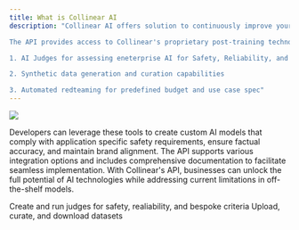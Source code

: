 ```yaml
---
title: What is Collinear AI
description: "Collinear AI offers solution to continuously improve your model by generating high-quality, safety-aware post-training data using specialized judge models.

The API provides access to Collinear's proprietary post-training technologies:

1. AI Judges for assessing eneterprise AI for Safety, Reliability, and Bespoke quality criteria

2. Synthetic data generation and curation capabilities

3. Automated redteaming for predefined budget and use case spec"
---
```


<img
    src="/images/collinear-stack.svg"
/>



Developers can leverage these tools to create custom AI models that comply with application specific safety requirements, ensure factual accuracy, and maintain brand alignment.
The API supports various integration options and includes comprehensive documentation to facilitate seamless implementation. With Collinear's API, businesses can unlock the full potential of AI technologies while addressing current limitations in off-the-shelf models.

<CardGroup cols={2}>
    <Card
        title="Judge"
        icon="gavel"
        href="https://docs.collinear.ai/flows/create_new_judge"
    >
        Create and run judges for safety, realiability, and bespoke criteria
    </Card>
    <Card
        title="Datasets"
        icon="table"
        href="https://docs.collinear.ai/flows/upload_dataset"
    >
        Upload, curate, and download datasets
    </Card>
</CardGroup>
